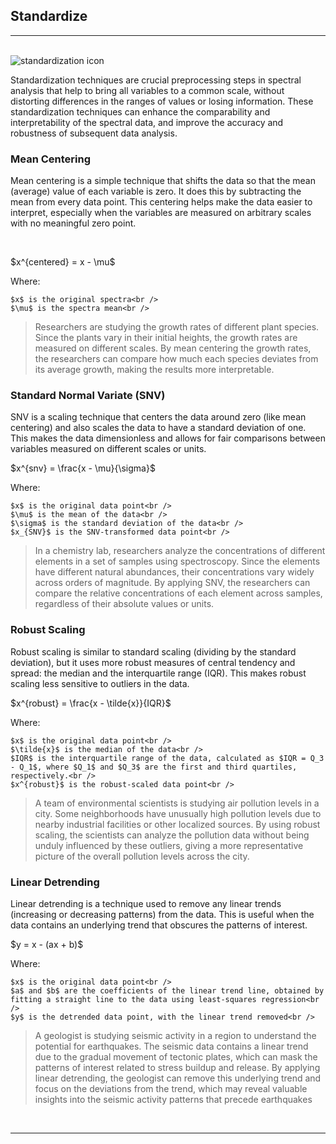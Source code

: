 
## Standardize
<hr />
<br />
<Image src={`${imagePath}standardization_icon.svg`} alt="standardization icon" width={65} height={65} />

Standardization techniques are crucial preprocessing steps in spectral analysis that help to bring all variables to a common scale, without distorting differences in the ranges of values or losing information. These standardization techniques can enhance the comparability and interpretability of the spectral data, and improve the accuracy and robustness of subsequent data analysis.

### Mean Centering

Mean centering is a simple technique that shifts the data so that the mean (average) value of each variable is zero. It does this by subtracting the mean from every data point. This centering helps make the data easier to interpret, especially when the variables are measured on arbitrary scales with no meaningful zero point.

<br />
<p style={{textAlign: 'center'}}>$x^{centered} = x - \mu$</p>

Where:

    $x$ is the original spectra<br />
    $\mu$ is the spectra mean<br />

> Researchers are studying the growth rates of different plant species. Since the plants vary in their initial heights, the growth rates are measured on different scales. By mean centering the growth rates, the researchers can compare how much each species deviates from its average growth, making the results more interpretable.
>

### Standard Normal Variate (SNV)

SNV is a scaling technique that centers the data around zero (like mean centering) and also scales the data to have a standard deviation of one. This makes the data dimensionless and allows for fair comparisons between variables measured on different scales or units.
<br />
<p style={{textAlign: 'center'}}>$x^{snv} = \frac{x - \mu}{\sigma}$</p>

Where:

    $x$ is the original data point<br />
    $\mu$ is the mean of the data<br />
    $\sigma$ is the standard deviation of the data<br />
    $x_{SNV}$ is the SNV-transformed data point<br />


> In a chemistry lab, researchers analyze the concentrations of different elements in a set of samples using spectroscopy. Since the elements have different natural abundances, their concentrations vary widely across orders of magnitude. By applying SNV, the researchers can compare the relative concentrations of each element across samples, regardless of their absolute values or units.
> 

### Robust Scaling

Robust scaling is similar to standard scaling (dividing by the standard deviation), but it uses more robust measures of central tendency and spread: the median and the interquartile range (IQR). This makes robust scaling less sensitive to outliers in the data. 
<br />
<p style={{textAlign: 'center'}}>$x^{robust} = \frac{x - \tilde{x}}{IQR}$</p>

Where:

    $x$ is the original data point<br />
    $\tilde{x}$ is the median of the data<br />
    $IQR$ is the interquartile range of the data, calculated as $IQR = Q_3 - Q_1$, where $Q_1$ and $Q_3$ are the first and third quartiles, respectively.<br />
    $x^{robust}$ is the robust-scaled data point<br />


>A team of environmental scientists is studying air pollution levels in a city. Some neighborhoods have unusually high pollution levels due to nearby industrial facilities or other localized sources. By using robust scaling, the scientists can analyze the pollution data without being unduly influenced by these outliers, giving a more representative picture of the overall pollution levels across the city.
> 

### Linear Detrending

Linear detrending is a technique used to remove any linear trends (increasing or decreasing patterns) from the data. This is useful when the data contains an underlying trend that obscures the patterns of interest. 
<br />
<p style={{textAlign: 'center'}}>$y = x - (ax + b)$</p>

Where:

    $x$ is the original data point<br />
    $a$ and $b$ are the coefficients of the linear trend line, obtained by fitting a straight line to the data using least-squares regression<br />
    $y$ is the detrended data point, with the linear trend removed<br />


>A geologist is studying seismic activity in a region to understand the potential for earthquakes. The seismic data contains a linear trend due to the gradual movement of tectonic plates, which can mask the patterns of interest related to stress buildup and release. By applying linear detrending, the geologist can remove this underlying trend and focus on the deviations from the trend, which may reveal valuable insights into the seismic activity patterns that precede earthquakes
> 

<br />
<hr />
<br />
<div style={{ display: 'grid', gridTemplateColumns: 'repeat(2, 1fr)', gap: '1rem' }}>
  <ImageLink href="/preprocessing/standardization" image={{ alt: "standardization icon", src: `${imagePath}standardization_icon.svg` }} text="Standardize" />
  <ImageLink href="/preprocessing/baseline_correction" image={{ alt: "baseline correction icon", src: `${imagePath}baseline_icon.svg` }} text="Baseline" />
  <ImageLink href="/preprocessing/smoothing" image={{ alt: "smoothing icon", src: `${imagePath}smoothing_icon.svg` }} text="Smooth" />
  <ImageLink href="/preprocessing/offset" image={{ alt: "offset icon", src: `${imagePath}offset_icon.svg` }} text="Offset" />
  <ImageLink href="/preprocessing/normalization" image={{ alt: "normalization icon", src: `${imagePath}normalization_icon.svg` }} text="Normalize" />
  <ImageLink href="/preprocessing/peak_detection" image={{ alt: "peak detection icon", src: `${imagePath}peak_detection_icon.svg` }} text="Peaks" />
  <ImageLink href="/preprocessing/offset" image={{ alt: "offset icon", src: `${imagePath}derivative_icon.svg` }} text="Derivative" />
  <ImageLink href="/preprocessing/restore" image={{ alt: "restore icon", src: `${imagePath}restore_icon.svg` }} text="Restore Spectra" />
</div>